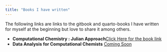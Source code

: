 ```yaml
---
title: "Books I have written"
---
```


The following links are links to the gitbook and quarto-books I have written for myself at the beginning but love to share it among others.

- **Computational Chemistry : Julian Approach**[Click Here for the book link](https://www.google.co.in)
- **Data Analysis for Computational Chemists** [Coming Soon]()